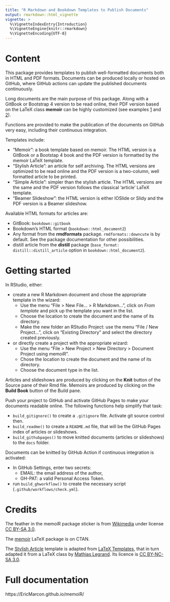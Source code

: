 ---
title: "R Markdown and Bookdown Templates to Publish Documents"
output: rmarkdown::html_vignette
vignette: >
  %\VignetteIndexEntry{Introduction}
  %\VignetteEngine{knitr::rmarkdown}
  %\VignetteEncoding{UTF-8}
---

# Content

This package provides templates to publish well-formatted documents both in HTML and PDF formats. 
Documents can be produced locally or hosted on GitHub, where GitHub actions can update the published documents continuously.

Long documents are the main purpose of this package.
Along with a GitBook or Bootstrap 4 version to be read online, their PDF version based on the LaTeX class **memoir** can be highly customized (see examples [1](https://ericmarcon.github.io/travailleR/travailleR.pdf) and [2](https://ericmarcon.github.io/MesuresBioDiv2/MesuresBD.pdf)).

Functions are provided to make the publication of the documents on GitHub very easy, including their continuous integration.

Templates include:

- "Memoir": a book template based on memoir. 
The HTML version is a GitBook or a Bootstap 4 book and the PDF version is formatted by the memoir LaTeX template.
- "Stylish Article": an article for self archiving. 
The HTML versions are optimized to be read online and the PDF version is a two-column, well formatted article to be printed.
- "Simple Article":  simpler than the stylish article. 
The HTML versions are the same and the PDF version follows the classical 'article' LaTeX template.
- "Beamer Slideshow": the HTML version is either IOSlide or Slidy and the PDF version is a Beamer slideshow.

Available HTML formats for articles are:

- GitBook: `bookdown::gitbook`
- Bookdown's HTML format (`bookdown::html_document2`)
- Any format from the **rmdformats** package. `rmdformats::downcute` is by default. See the package documentation for other possibilities.
- distill article from the **distill** package (`base_format: distill::distill_article` option in `bookdown::html_document2`).


# Getting started

In RStudio, either:

- create a new R Markdown document and chose the appropriate template in the wizard:
    - Use the menu "File > New File... > R Markdown...", click on _From template_ and pick up the template you want in the list.
    - Choose the location to create the document and the name of its directory.
    - Make the new folder an RStudio Project: use the menu "File / New Project...", click on "Existing Directory" and select the directory created previously.
    
- or directly create a project with the appropriate wizard:
    - Use the menu "File > New Project > New Directory > Document Project using memoiR".
    - Chose the location to create the document and the name of its directory.
    - Choose the document type in the list.

Articles and slideshows are produced by clicking on the **Knit** button of the Source pane of their Rmd file.
Memoirs are produced by clicking on the **Build Book** button of the Build pane.

Push your project to GitHub and activate GitHub Pages to make your documents readable online.
The following functions help simplify that task:

- `build_gitignore()` to create a `.gitignore` file. Activate git source control then.
- `build_readme()` to create a `README.md` file, that will be the GitHub Pages index of articles or slideshows.
- `build_githubpages()` to move knitted documents (articles or slideshows) to the `docs` folder.

Documents can be knitted by GitHub Action if continuous integration is activated:

- In GitHub Settings, enter two secrets:
    - EMAIL: the email address of the author,
    - GH-PAT: a valid Personal Access Token.
- run `build_ghworkflow()` to create the necessary script (`.github/workflows/check.yml`).

# Credits

The feather in the memoiR package sticker is from [Wikimedia](https://fr.wikipedia.org/wiki/Fichier:Plume.svg#/media/Fichier:Plume.svg) under license [CC BY-SA 3.0](https://creativecommons.org/licenses/by-sa/3.0/).

The [memoir](https://www.ctan.org/pkg/memoir) LaTeX package is on CTAN.

The [Stylish Article](https://ericmarcon.github.io/memoiR/gallery/stylish_article/bookdown_pdf_book/stylish_article.pdf) template is adapted from [LaTeX Templates](http://www.latextemplates.com/template/stylish-article), that in turn adapted it from a LaTeX class by [Mathias Legrand](https://www.mcgill.ca/mecheng/people/faculty/staff/mathias-legrand).
Its licence is [CC BY-NC-SA 3.0](https://creativecommons.org/licenses/by-nc-sa/3.0/).


# Full documentation

https://EricMarcon.github.io/memoiR/ 
